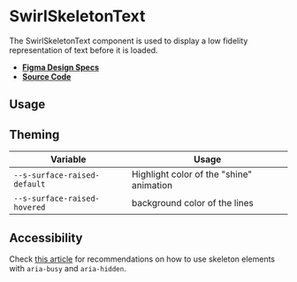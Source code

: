 
<Meta title="Components/SwirlSkeletonText" />

# SwirlSkeletonText

The SwirlSkeletonText component is used to display a low fidelity representation
of text before it is loaded.

- **[Figma Design Specs](https://www.figma.com/file/iRHiAFsHxnzux8gQ9EjlZe/Swirl-Components?node-id=2929%3A17884&t=Que3BOUIEmzL9qsn-0)**
- **[Source Code](https://github.com/flip-corp/swirl/tree/main/packages/swirl-components/src/components/swirl-skeleton-text)**

## Usage

<Canvas withSource="open">
  <Story id="components-swirlskeletontext--swirl-skeleton-text" />
</Canvas>

<ArgsTable story="." />

## Theming

| Variable                     | Usage                                    |
| ---------------------------- | ---------------------------------------- |
| `--s-surface-raised-default` | Highlight color of the "shine" animation |
| `--s-surface-raised-hovered` | background color of the lines            |

## Accessibility

Check
[this article](https://adrianroselli.com/2020/11/more-accessible-skeletons.html)
for recommendations on how to use skeleton elements with `aria-busy` and
`aria-hidden`.
